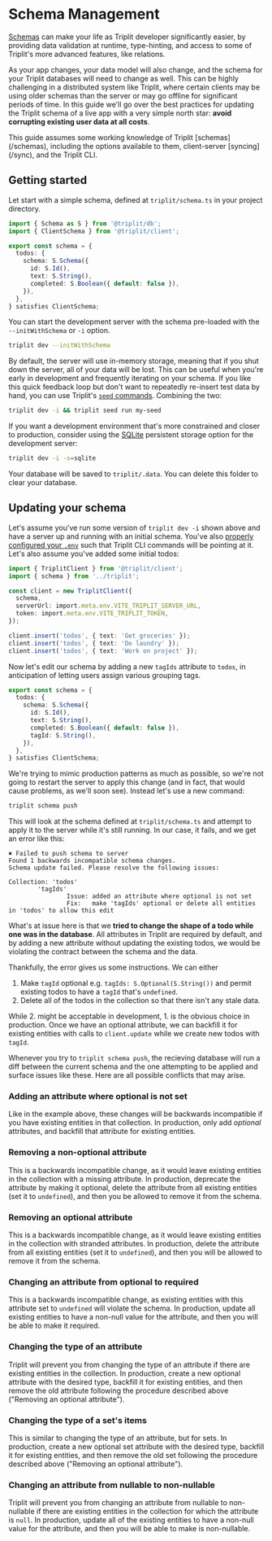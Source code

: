 
# Schema Management

[Schemas](/schemas) can make your life as Triplit developer significantly easier, by providing data validation at runtime, type-hinting, and access to some of Triplit's more advanced features, like relations.

As your app changes, your data model will also change, and the schema for your Triplit databases will need to change as well. This can be highly challenging in a distributed system like Triplit, where certain clients may be using older schemas than the server or may go offline for significant periods of time. In this guide we'll go over the best practices for updating the Triplit schema of a live app with a very simple north star: **avoid corrupting existing user data at all costs**.

<Callout emoji="💡">
  This guide assumes some working knowledge of Triplit [schemas](/schemas),
  including the options available to them, client-server [syncing](/sync), and
  the Triplit CLI.
</Callout>

## Getting started

Let start with a simple schema, defined at `triplit/schema.ts` in your project directory.

```typescript filename="triplit/schema.ts" copy
import { Schema as S } from '@triplit/db';
import { ClientSchema } from '@triplit/client';

export const schema = {
  todos: {
    schema: S.Schema({
      id: S.Id(),
      text: S.String(),
      completed: S.Boolean({ default: false }),
    }),
  },
} satisfies ClientSchema;
```

You can start the development server with the schema pre-loaded with the `--initWithSchema` or `-i` option.

```bash copy
triplit dev --initWithSchema
```

By default, the server will use in-memory storage, meaning that if you shut down the server, all of your data will be lost. This can be useful when you're early in development and frequently iterating on your schema. If you like this quick feedback loop but don't want to repeatedly re-insert test data by hand, you can use Triplit's [`seed` commands](/guides/seeding). Combining the two:

```bash copy
triplit dev -i && triplit seed run my-seed
```

If you want a development environment that's more constrained and closer to production, consider using the [SQLite](https://www.sqlite.org/) persistent storage option for the development server:

```bash copy
triplit dev -i -s=sqlite
```

Your database will be saved to `triplit/.data`. You can delete this folder to clear your database.

## Updating your schema

Let's assume you've run some version of `triplit dev -i` shown above and have a server up and running with an initial schema. You've also [properly configured your `.env`](/getting-started#syncing-in-local-development) such that Triplit CLI commands will be pointing at it. Let's also assume you've added some initial todos:

```ts copy filename="App.tsx"
import { TriplitClient } from '@triplit/client';
import { schema } from '../triplit';

const client = new TriplitClient({
  schema,
  serverUrl: import.meta.env.VITE_TRIPLIT_SERVER_URL,
  token: import.meta.env.VITE_TRIPLIT_TOKEN,
});

client.insert('todos', { text: 'Get groceries' });
client.insert('todos', { text: 'Do laundry' });
client.insert('todos', { text: 'Work on project' });
```

Now let's edit our schema by adding a new `tagIds` attribute to `todos`, in anticipation of letting users assign various grouping tags.

```typescript filename="triplit/schema.ts" copy {7}
export const schema = {
  todos: {
    schema: S.Schema({
      id: S.Id(),
      text: S.String(),
      completed: S.Boolean({ default: false }),
      tagId: S.String(),
    }),
  },
} satisfies ClientSchema;
```

We're trying to mimic production patterns as much as possible, so we're not going to restart the server to apply this change (and in fact, that would cause problems, as we'll soon see). Instead let's use a new command:

```bash
triplit schema push
```

This will look at the schema defined at `triplit/schema.ts` and attempt to apply it to the server while it's still running. In our case, it fails, and we get an error like this:

```
✖ Failed to push schema to server
Found 1 backwards incompatible schema changes.
Schema update failed. Please resolve the following issues:

Collection: 'todos'
        'tagIds'
                Issue: added an attribute where optional is not set
                Fix:   make 'tagIds' optional or delete all entities in 'todos' to allow this edit
```

What's at issue here is that we **tried to change the shape of a todo while one was in the database**. All attributes in Triplit are required by default, and by adding a new attribute without updating the existing todos, we would be violating the contract between the schema and the data.

Thankfully, the error gives us some instructions. We can either

1. Make `tagId` optional e.g. `tagIds: S.Optional(S.String())` and permit existing todos to have a `tagId` that's `undefined`.
2. Delete all of the todos in the collection so that there isn't any stale data.

While 2. might be acceptable in development, 1. is the obvious choice in production. Once we have an optional attribute, we can backfill it for existing entities with calls to `client.update` while we create new todos with `tagId`.

Whenever you try to `triplit schema push`, the recieving database will run a diff between the current schema and the one attempting to be applied and surface issues like these. Here are all possible conflicts that may arise.

### Adding an attribute where optional is not set

Like in the example above, these changes will be backwards incompatible if you have existing entities in that collection. In production, only add _optional_ attributes, and backfill that attribute for existing entities.

### Removing a non-optional attribute

This is a backwards incompatible change, as it would leave existing entities in the collection with a missing attribute. In production, deprecate the attribute by making it optional, delete the attribute from all existing entities (set it to `undefined`), and then you be allowed to remove it from the schema.

### Removing an optional attribute

This is a backwards incompatible change, as it would leave existing entities in the collection with stranded attributes. In production, delete the attribute from all existing entities (set it to `undefined`), and then you will be allowed to remove it from the schema.

### Changing an attribute from optional to required

This is a backwards incompatible change, as existing entities with this attribute set to `undefined` will violate the schema. In production, update all existing entities to have a non-null value for the attribute, and then you will be able to make it required.

### Changing the type of an attribute

Triplit will prevent you from changing the type of an attribute if there are existing entities in the collection. In production, create a new optional attribute with the desired type, backfill it for existing entities, and then remove the old attribute following the procedure described above ("Removing an optional attribute").

### Changing the type of a set's items

This is similar to changing the type of an attribute, but for sets. In production, create a new optional set attribute with the desired type, backfill it for existing entities, and then remove the old set following the procedure described above ("Removing an optional attribute").

### Changing an attribute from nullable to non-nullable

Triplit will prevent you from changing an attribute from nullable to non-nullable if there are existing entities in the collection for which the attribute is `null`. In production, update all of the existing entities to have a non-null value for the attribute, and then you will be able to make is non-nullable.
